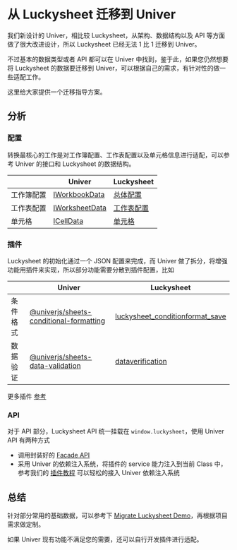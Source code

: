 # 从 Luckysheet 迁移到 Univer

我们新设计的 Univer，相比较 Luckysheet，从架构、数据结构以及 API 等方面做了很大改进设计，所以 Luckysheet 已经无法 1 比 1 迁移到 Univer。

不过基本的数据类型或者 API 都可以在 Univer 中找到，鉴于此，如果您仍然想要将 Luckysheet 的数据要迁移到 Univer，可以根据自己的需求，有针对性的做一些适配工作。

这里给大家提供一个迁移指导方案。

## 分析

### 配置

转换最核心的工作是对工作簿配置、工作表配置以及单元格信息进行适配，可以参考 Univer 的接口和 Luckysheet 的数据结构。

|       | Univer         | Luckysheet |
|-------|----------------|------------|
| 工作簿配置 | [IWorkbookData](/api/core/interfaces/IWorkbookData.html)  | [总体配置](https://dream-num.github.io/LuckysheetDocs/zh/guide/config.html)  |
| 工作表配置 | [IWorksheetData](/api/core/interfaces/IWorksheetData.html) | [工作表配置](https://dream-num.github.io/LuckysheetDocs/zh/guide/sheet.html)      |
| 单元格 | [ICellData](/api/core/interfaces/ICellData.html)       | [单元格](https://dream-num.github.io/LuckysheetDocs/zh/guide/cell.html)   |

### 插件

Luckysheet 的初始化通过一个 JSON 配置来完成，而 Univer 做了拆分，将增强功能用插件来实现，所以部分功能需要分散到插件配置，比如

|       | Univer         | Luckysheet |
|-------|----------------|------------|
| 条件格式 | [@univerjs/sheets-conditional-formatting](/api/sheets-conditional-formatting/)  | [luckysheet_conditionformat_save](https://dream-num.github.io/LuckysheetDocs/zh/guide/sheet.html#luckysheet-conditionformat-save)  |
| 数据验证 | [@univerjs/sheets-data-validation](/api/sheets-data-validation/) | [dataverification](https://dream-num.github.io/LuckysheetDocs/zh/guide/sheet.html#dataverification)      |

更多插件 [参考](/api/)

### API

对于 API 部分，Luckysheet API 统一挂载在 `window.luckysheet`，使用 Univer API 有两种方式

- 调用封装好的 [Facade API](/guides/sheet/facade/facade)
- 采用 Univer 的依赖注入系统，将插件的 service 能力注入到当前 Class 中，参考我们的 [插件教程](/guides/sheet/tutorials/csv-import-plugin/) 可以轻松的接入 Univer 依赖注入系统

## 总结

针对部分常用的基础数据，可以参考下 [Migrate Luckysheet Demo](/playground?title=Migrate%20Luckysheet)，再根据项目需求做定制。

如果 Univer 现有功能不满足您的需要，还可以自行开发插件进行适配。
